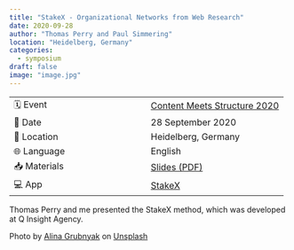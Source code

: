 ```yaml
---
title: "StakeX - Organizational Networks from Web Research"
date: 2020-09-28
author: "Thomas Perry and Paul Simmering"
location: "Heidelberg, Germany"
categories:
  - symposium
draft: false
image: "image.jpg"
---
```


| | |
| --- | --- |
| 🗓️ Event | [Content Meets Structure 2020](https://www.gesis.org/forschung/tagungen-und-konferenzen/veranstaltungsarchiv/konferenzen/content-meets-structure) |
| 📅 Date | 28 September 2020 |
| 📍 Location | Heidelberg, Germany |
| 🌐 Language | English |
| 📥 Materials | [Slides (PDF)](perry_simmering_comes_2020.pdf) |
| 💻 App | [StakeX](https://teamqapp.de/shiny/stakex_operativ/) |

Thomas Perry and me presented the StakeX method, which was developed at Q Insight Agency.

Photo by <a href="https://unsplash.com/@alinnnaaaa?utm_source=unsplash&utm_medium=referral&utm_content=creditCopyText">Alina Grubnyak</a> on <a href="https://unsplash.com/s/photos/network?utm_source=unsplash&utm_medium=referral&utm_content=creditCopyText">Unsplash</a>
  
